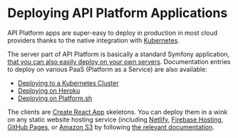 # Deploying API Platform Applications

API Platform apps are super-easy to deploy in production in most cloud providers thanks to the native integration with [Kubernetes](kubernetes.md).

The server part of API Platform is basically a standard Symfony application, [that you can also easily deploy on your own
servers](http://symfony.com/doc/current/deployment.html).
Documentation entries to deploy on various PaaS (Platform as a Service) are also available:

- [Deploying to a Kubernetes Cluster](kubernetes.md)
- [Deploying on Heroku](heroku.md)
- [Deploying on Platform.sh](https://platform.sh/blog/deploy-api-platform-on-platformsh)

The clients are [Create React App](https://github.com/facebook/create-react-app/) skeletons. You can deploy them in a wink
on any static website hosting service (including [Netlify](https://www.netlify.com/), [Firebase Hosting](https://firebase.google.com/docs/hosting/),
[GitHub Pages](https://pages.github.com/), or [Amazon S3](https://docs.aws.amazon.com/en_us/AmazonS3/latest/dev/WebsiteHosting.html)
by following [the relevant documentation](https://github.com/facebook/create-react-app/blob/master/packages/react-scripts/template/README.md#deployment).
